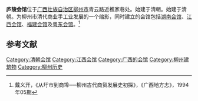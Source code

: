 '''庐陵会馆'''位于[[广西壮族自治区|广西壮族自治区]][[柳州市|柳州市]]青云路近樵家巷处。始建于清朝。始建于清朝。为柳州市清代商业手工业发展的一个缩影，同时建立的会馆包括[[柳州湖南会馆|湖南会馆]]、[[柳州江西会馆|江西会馆]]、[[柳州福建会馆|福建会馆]]及[[柳州粤东会馆|粤东会馆]]。<ref>戴义开，《从圩市到商埠──柳州古代商贸发展史初探》，《广西地方志》，1994年05期</ref>

== 参考文献 ==
{{reflist}}

{{柳州地标}}

[[Category:清朝会馆|Category:清朝会馆]]
[[Category:江西会馆|Category:江西会馆]]
[[Category:广西的会馆|Category:广西的会馆]]
[[Category:柳州建筑物|Category:柳州建筑物]]
[[Category:柳州历史|Category:柳州历史]]